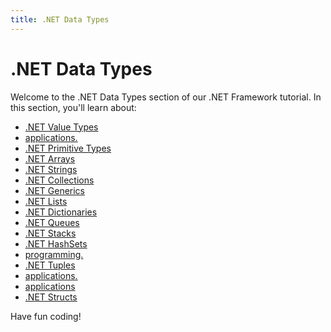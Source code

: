```yaml
---
title: .NET Data Types
---
```


# .NET Data Types

Welcome to the .NET Data Types section of our .NET Framework tutorial. In this section, you'll learn about:

- [.NET Value Types](./0-net-value-types.mdx)
- [applications.](./1-net-reference-types.mdx)
- [.NET Primitive Types](./2-net-primitive-types.mdx)
- [.NET Arrays](./3-net-arrays.mdx)
- [.NET Strings](./4-net-strings.mdx)
- [.NET Collections](./5-net-collections.mdx)
- [.NET Generics](./6-net-generics.mdx)
- [.NET Lists](./7-net-lists.mdx)
- [.NET Dictionaries](./8-net-dictionaries.mdx)
- [.NET Queues](./9-net-queues.mdx)
- [.NET Stacks](./10-net-stacks.mdx)
- [.NET HashSets](./11-net-hashsets.mdx)
- [programming.](./12-net-linked-lists.mdx)
- [.NET Tuples](./13-net-tuples.mdx)
- [applications.](./14-net-nullable-types.mdx)
- [applications](./15-net-enumerations.mdx)
- [.NET Structs](./16-net-structs.mdx)

Have fun coding!
